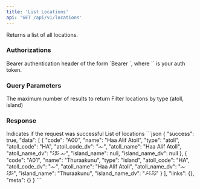```yaml
---
title: 'List Locations'
api: 'GET /api/v1/locations'
---
```


Returns a list of all locations.

### Authorizations

<ParamField header="Authorization" type="string" required>
  Bearer authentication header of the form `Bearer <token>`, where `<token>` is your auth token.
</ParamField>

### Query Parameters

<ParamField query="limit" type="integer">
  The maximum number of results to return
</ParamField>

<ParamField query="type" type="string">
  Filter locations by type (atoll, island)
</ParamField>

### Response

<ResponseField name="success" type="boolean" required>
  Indicates if the request was successful
</ResponseField>

<ResponseField name="data" type="array" required>
  List of locations
</ResponseField>

<ResponseExample>
```json
{
  "success": true,
  "data": [
    {
      "code": "A00",
      "name": "Haa Alif Atoll",
      "type": "atoll",
      "atoll_code": "HA",
      "atoll_code_dv": "ހއ",
      "atoll_name": "Haa Alif Atoll",
      "atoll_name_dv": "ހއ އަތޮޅު",
      "island_name": null,
      "island_name_dv": null
    },
    {
      "code": "A01",
      "name": "Thuraakunu",
      "type": "island",
      "atoll_code": "HA",
      "atoll_code_dv": "ހއ",
      "atoll_name": "Haa Alif Atoll",
      "atoll_name_dv": "ހއ އަތޮޅު",
      "island_name": "Thuraakunu",
      "island_name_dv": "ތުރާކުނު"
    }
  ],
  "links": {},
  "meta": {}
}
```
</ResponseExample> 